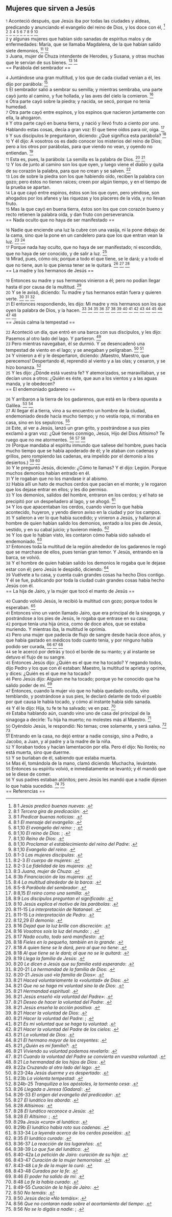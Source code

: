 == Mujeres que sirven a Jesús ==

{{anchor|1}} <small>1</small> Aconteció después, que Jesús iba por todas las ciudades y aldeas, predicando y anunciando el evangelio del reino de Dios, y los doce con él, <ref>8:1 ''Jesús predicó buenas nuevas'': {{lib|LU|137|8|14}}.</ref> <ref>8:1 ''Tercera gira de predicación'': {{lib|LU|150|0|4}}.</ref> <ref>8:1 ''Predicar buenas noticias'': {{lib|LU|137|7|13}}.</ref> <ref>8:1 ''El mensaje del evangelio'': {{lib|LU|136|0|2}}.</ref> <ref>8:1,10 ''El evangelio del reino'': {{lib|LU|143|1|5}}; {{lib|LU|190|5|4}}.</ref> <ref>8:1,10 ''El reino de Dios'': {{lib|LU|169|4|6}}; {{lib|LU|34|6|13}}.</ref> <ref>8:1,10 ''Reino de Dios'': {{lib|LU|153|2|4}}.</ref> <ref>8:1,10 ''Proclamar el establecimiento del reino del Padre'': {{lib|LU|137|8|6}}.</ref> <ref>8:1,10 ''Evangelio del reino'': {{lib|LU|193|0|4}}.</ref> <ref>8:1-3 ''Las mujeres discípulas'': {{lib|LU|149|2|8}}.</ref><br>
{{anchor|2}} <small>2</small> y algunas mujeres que habían sido sanadas de espíritus malos y de enfermedades: María, que se llamaba Magdalena, de la que habían salido siete demonios, <ref>8:2-3 ''El cuerpo de mujeres'': {{lib|LU|150|1|1}}.</ref> <ref>8:2-3 ''La fidelidad de las mujeres'': {{lib|LU|150|2|3}}.</ref><br>
{{anchor|3}} <small>3</small> Juana, mujer de Chuza intendente de Herodes, y Susana, y otras muchas que le servían de sus bienes. <ref>8:3 ''Juana, mujer de Chuza'': {{lib|LU|150|3|1}}.</ref> <ref>8:3b ''Financiación de las mujeres'': {{lib|LU|150|1|2}}.</ref><br>
== Parábola del sembrador ==

{{anchor|4}} <small>4</small> Juntándose una gran multitud, y los que de cada ciudad venían a él, les dijo por parábola: <ref>8:4 ''La multitud alrededor de la barca'': {{lib|LU|151|1|1}}.</ref><br>
{{anchor|5}} <small>5</small> El sembrador salió a sembrar su semilla; y mientras sembraba, una parte cayó junto al camino, y fue hollada, y las aves del cielo la comieron. <ref>8:5-8 ''Parábola del sembrador'': {{lib|LU|151|1|2}}.</ref><br>
{{anchor|6}} <small>6</small> Otra parte cayó sobre la piedra; y nacida, se secó, porque no tenía humedad.<br>
{{anchor|7}} <small>7</small> Otra parte cayó entre espinos, y los espinos que nacieron juntamente con ella, la ahogaron.<br>
{{anchor|8}} <small>8</small> Y otra parte cayó en buena tierra, y nació y llevó fruto a ciento por uno. Hablando estas cosas, decía a gran voz: El que tiene oídos para oír, oiga. <ref>8:8,15 ''El reino como una semilla'': {{lib|LU|137|8|12}}.</ref><br>
{{anchor|9}} <small>9</small> Y sus discípulos le preguntaron, diciendo: ¿Qué significa esta parábola? <ref>8:9 ''Los discípulos preguntan el significado'': {{lib|LU|151|1|3}}.</ref><br>
{{anchor|10}} <small>10</small> Y él dijo: A vosotros os es dado conocer los misterios del reino de Dios; pero a los otros por parábolas, para que viendo no vean, y oyendo no entiendan. <ref>8:10 ''Jesús explica el motivo de las parábolas'': {{lib|LU|151|1|4}}.</ref><br>
{{anchor|11}} <small>11</small> Esta es, pues, la parábola: La semilla es la palabra de Dios. <ref>8:11-15 ''La interpretación de Natanael'': {{lib|LU|151|2|3}}.</ref> <ref>8:11-15 ''La interpretación de Pedro'': {{lib|LU|151|2|2}}.</ref><br>
{{anchor|12}} <small>12</small> Y los de junto al camino son los que oyen, y luego viene el diablo y quita de su corazón la palabra, para que no crean y se salven. <ref>8:12,29 ''El demonio'': {{lib|LU|53|1|4}}.</ref><br>
{{anchor|13}} <small>13</small> Los de sobre la piedra son los que habiendo oído, reciben la palabra con gozo; pero éstos no tienen raíces; creen por algún tiempo, y en el tiempo de la prueba se apartan.<br>
{{anchor|14}} <small>14</small> La que cayó entre espinos, éstos son los que oyen, pero yéndose, son ahogados por los afanes y las riquezas y los placeres de la vida, y no llevan fruto.<br>
{{anchor|15}} <small>15</small> Mas la que cayó en buena tierra, éstos son los que con corazón bueno y recto retienen la palabra oída, y dan fruto con perseverancia.<br>
== Nada oculto que no haya de ser manifestado ==

{{anchor|16}} <small>16</small> Nadie que enciende una luz la cubre con una vasija, ni la pone debajo de la cama, sino que la pone en un candelero para que los que entran vean la luz. <ref>8:16 ''Dejad que la luz brille con discreción'': {{lib|LU|151|3|1}}.</ref> <ref>8:16 ''Vosotros sois la luz del mundo'': {{lib|LU|140|3|13}}; {{lib|LU|140|4|4}}.</ref><br>
{{anchor|17}} <small>17</small> Porque nada hay oculto, que no haya de ser manifestado; ni escondido, que no haya de ser conocido, y de salir a luz. <ref>8:17 ''Nada oculto, todo será manifiesto'': {{lib|LU|151|3|1}}.</ref><br>
{{anchor|18}} <small>18</small> Mirad, pues, cómo oís; porque a todo el que tiene, se le dará; y a todo el que no tiene, aun lo que piensa tener se le quitará. <ref>8:18 ''Fieles en lo pequeño, también en lo grande'': {{lib|LU|169|2|6}}.</ref> <ref>8:18 ''A quien tiene se le dará, pero al que no tiene'': {{lib|LU|109|4|5}}.</ref> <ref>8:18 ''Al que tiene se le dará; al que no se le quitará'': {{lib|LU|176|3|5}}.</ref><br>
== La madre y los hermanos de Jesús ==

{{anchor|19}} <small>19</small> Entonces su madre y sus hermanos vinieron a él; pero no podían llegar hasta él por causa de la multitud. <ref>8:19 ''Llega la familia de Jesús'': {{lib|LU|154|6|1}}.</ref><br>
{{anchor|20}} <small>20</small> Y se le avisó, diciendo: Tu madre y tus hermanos están fuera y quieren verte. <ref>8:20 ''Le dicen a Jesús que su familia está esperando'': {{lib|LU|154|6|4}}.</ref> <ref>8:20-21 ''La hermandad de la familia de Dios'': {{lib|LU|170|2|20}}.</ref> <ref>8:20-21 ''Jesús usó «la familia de Dios»'': {{lib|LU|170|2|20}}.</ref><br>
{{anchor|21}} <small>21</small> El entonces respondiendo, les dijo: Mi madre y mis hermanos son los que oyen la palabra de Dios, y la hacen. <ref>8:21 ''Haced voluntariamente la «voluntad» de Dios'': {{lib|LU|140|8|20}}.</ref> <ref>8:21 ''Que no se haga mi voluntad sino la de Dios'': {{lib|LU|111|5|6}}.</ref> <ref>8:21 ''Hermandad espiritual'': {{lib|LU|131|10|7}}.</ref> <ref>8:21 ''Jesús enseñó «la voluntad del Padre»'': {{lib|LU|170|2|20}}.</ref> <ref>8:21 ''Deseo de hacer la voluntad del Padre'': {{lib|LU|1|2|3}}.</ref> <ref>8:21 ''Jesús enseña la acción positiva'': {{lib|LU|159|5|8}}.</ref> <ref>8:21 ''Hacer la voluntad de Dios'': {{lib|LU|117|0|1}}.</ref> <ref>8:21 ''Hacer la voluntad del Padre'': {{lib|LU|0|5|10}}; {{lib|LU|195|6|16}}.</ref> <ref>8:21 ''Es mi voluntad que se haga tu voluntad'': {{lib|LU|118|8|11}}.</ref> <ref>8:21 ''Hacer la voluntad del Padre de los cielos'': {{lib|LU|196|0|2}}.</ref> <ref>8:21 ''La voluntad de Dios'': {{lib|LU|196|0|8}}.</ref> <ref>8:21 ''El hermano mayor de los creyentes'': {{lib|LU|170|5|17}}.</ref> <ref>8:21 ''¿Quién es mi familia?'': {{lib|LU|154|6|5}}.</ref> <ref>8:21 ''Viviendo su voluntad podemos revelarlo'': {{lib|LU|131|10|2}}.</ref> <ref>8:21 ''Cuando la voluntad del Padre se convierta en vuestra voluntad'': {{lib|LU|141|2|2}}.</ref> <ref>8:21 ''La hermandad de los hijos de Dios'': {{lib|LU|140|10|1}}.</ref><br>
== Jesús calma la tempestad ==

{{anchor|22}} <small>22</small> Aconteció un día, que entró en una barca con sus discípulos, y les dijo: Pasemos al otro lado del lago. Y partieron. <ref>8:22a ''Cruzando al otro lado del lago'': {{lib|LU|151|5|1}}.</ref><br>
{{anchor|23}} <small>23</small> Pero mientras navegaban, él se durmió. Y se desencadenó una tempestad de viento en el lago; y se anegaban y peligraban. <ref>8:23-24a ''Jesús duerme y es despertado'': {{lib|LU|151|5|4}}.</ref> <ref>8:23b ''La violenta tempestad'': {{lib|LU|151|5|2}}.</ref><br>
{{anchor|24}} <small>24</small> Y vinieron a él y le despertaron, diciendo: ¡Maestro, Maestro, que perecemos! Despertando él, reprendió al viento y a las olas; y cesaron, y se hizo bonanza. <ref>8:24b-25 ''Tranquiliza a los apóstoles, la tormenta cesa'': {{lib|LU|151|5|5}}.</ref><br>
{{anchor|25}} <small>25</small> Y les dijo: ¿Dónde está vuestra fe? Y atemorizados, se maravillaban, y se decían unos a otros: ¿Quién es éste, que aun a los vientos y a las aguas manda, y le obedecen?<br>
== El endemoniado gadareno ==

{{anchor|26}} <small>26</small> Y arribaron a la tierra de los gadarenos, que está en la ribera opuesta a Galilea. <ref>8:26 ''Llegada a Jeresa (Gadara)'': {{lib|LU|151|6|1}}.</ref> <ref>8:26-33 ''El origen del evangelio del predicador'': {{lib|LU|159|2|4}}.</ref><br>
{{anchor|27}} <small>27</small> Al llegar él a tierra, vino a su encuentro un hombre de la ciudad, endemoniado desde hacía mucho tiempo; y no vestía ropa, ni moraba en casa, sino en los sepulcros. <ref>8:27 ''El lunático les aborda'': {{lib|LU|151|6|2}}.</ref><br>
{{anchor|28}} <small>28</small> Este, al ver a Jesús, lanzó un gran grito, y postrándose a sus pies exclamó a gran voz: ¿Qué tienes conmigo, Jesús, Hijo del Dios Altísimo? Te ruego que no me atormentes. <ref>8:28 ''Altísimos'': {{lib|LU|43|3|1}}.</ref> <ref>8:28 ''El lunático reconoce a Jesús'': {{lib|LU|151|6|4}}.</ref> <ref>8:28 ''El Altísimo'': {{lib|LU|93|2|3}}; {{lib|LU|93|3|2}}.</ref><br>
{{anchor|29}} <small>29</small> (Porque mandaba al espíritu inmundo que saliese del hombre, pues hacía mucho tiempo que se había apoderado de él; y le ataban con cadenas y grillos, pero rompiendo las cadenas, era impelido por el demonio a los desiertos.) <ref>8:29a ''Jesús «cura» al lunático'': {{lib|LU|151|6|5}}.</ref> <ref>8:29b ''El lunático había roto sus cadenas'': {{lib|LU|151|6|2}}.</ref><br>
{{anchor|30}} <small>30</small> Y le preguntó Jesús, diciendo: ¿Cómo te llamas? Y él dijo: Legión. Porque muchos demonios habían entrado en él.<br>
{{anchor|31}} <small>31</small> Y le rogaban que no los mandase ir al abismo.<br>
{{anchor|32}} <small>32</small> Había allí un hato de muchos cerdos que pacían en el monte; y le rogaron que los dejase entrar en ellos; y les dio permiso.<br>
{{anchor|33}} <small>33</small> Y los demonios, salidos del hombre, entraron en los cerdos; y el hato se precipitó por un despeñadero al lago, y se ahogó. <ref>8:33-34 ''La leyenda acerca de los cerdos poseídos'': {{lib|LU|151|6|6}}.</ref><br>
{{anchor|34}} <small>34</small> Y los que apacentaban los cerdos, cuando vieron lo que había acontecido, huyeron, y yendo dieron aviso en la ciudad y por los campos.<br>
{{anchor|35}} <small>35</small> Y salieron a ver lo que había sucedido; y vinieron a Jesús, y hallaron al hombre de quien habían salido los demonios, sentado a los pies de Jesús, vestido, y en su cabal juicio; y tuvieron miedo. <ref>8:35 ''El lunático curado'': {{lib|LU|151|6|5}}.</ref><br>
{{anchor|36}} <small>36</small> Y los que lo habían visto, les contaron cómo había sido salvado el endemoniado. <ref>8:36-37 ''La reacción de los lugareños'': {{lib|LU|151|6|7}}.</ref><br>
{{anchor|37}} <small>37</small> Entonces toda la multitud de la región alrededor de los gadarenos le rogó que se marchase de ellos, pues tenían gran temor. Y Jesús, entrando en la barca, se volvió.<br>
{{anchor|38}} <small>38</small> Y el hombre de quien habían salido los demonios le rogaba que le dejase estar con él; pero Jesús le despidió, diciendo: <ref>8:38-39 ''Lo que fue del lunático'': {{lib|LU|151|6|8}}.</ref><br>
{{anchor|39}} <small>39</small> Vuélvete a tu casa, y cuenta cuán grandes cosas ha hecho Dios contigo. Y él se fue, publicando por toda la ciudad cuán grandes cosas había hecho Jesús con él.<br>
== La hija de Jairo, y la mujer que tocó el manto de Jesús ==

{{anchor|40}} <small>40</small> Cuando volvió Jesús, le recibió la multitud con gozo; porque todos le esperaban. <ref>8:40-42a ''La petición de Jairo: curación de su hija'': {{lib|LU|152|0|1}}.</ref><br>
{{anchor|41}} <small>41</small> Entonces vino un varón llamado Jairo, que era principal de la sinagoga, y postrándose a los pies de Jesús, le rogaba que entrase en su casa;<br>
{{anchor|42}} <small>42</small> porque tenía una hija única, como de doce años, que se estaba muriendo. Y mientras iba, la multitud le oprimía.<br>
{{anchor|43}} <small>43</small> Pero una mujer que padecía de flujo de sangre desde hacía doce años, y que había gastado en médicos todo cuanto tenía, y por ninguno había podido ser curada, <ref>8:43-47 ''Curación de la mujer hemorroísa'': {{lib|LU|152|0|2}}.</ref> <ref>8:43-48 ''La fe de la mujer la curó'': {{lib|LU|171|7|8}}.</ref> <ref>8:43-48 ''Curados por la fe'': {{lib|LU|175|1|1}}.</ref><br>
{{anchor|44}} <small>44</small> se le acercó por detrás y tocó el borde de su manto; y al instante se detuvo el flujo de su sangre.<br>
{{anchor|45}} <small>45</small> Entonces Jesús dijo: ¿Quién es el que me ha tocado? Y negando todos, dijo Pedro y los que con él estaban: Maestro, la multitud te aprieta y oprime, y dices: ¿Quién es el que me ha tocado?<br>
{{anchor|46}} <small>46</small> Pero Jesús dijo: Alguien me ha tocado; porque yo he conocido que ha salido poder de mí. <ref>8:46 ''El poder ha salido de mí'': {{lib|LU|149|1|3}}.</ref><br>
{{anchor|47}} <small>47</small> Entonces, cuando la mujer vio que no había quedado oculta, vino temblando, y postrándose a sus pies, le declaró delante de todo el pueblo por qué causa le había tocado, y cómo al instante había sido sanada.<br>
{{anchor|48}} <small>48</small> Y él le dijo: Hija, tu fe te ha salvado; ve en paz. <ref>8:48 ''La fe la había curado'': {{lib|LU|152|0|3}}.</ref><br>
{{anchor|49}} <small>49</small> Estaba hablando aún, cuando vino uno de casa del principal de la sinagoga a decirle: Tu hija ha muerto; no molestes más al Maestro. <ref>8:49-55 ''Curación de la hija de Jairo'': {{lib|LU|152|1|1}}.</ref><br>
{{anchor|50}} <small>50</small> Oyéndolo Jesús, le respondió: No temas; cree solamente, y será salva. <ref>8:50 ''No temáis'': {{lib|LU|100|7|15}}.</ref> <ref>8:50 ''Jesús decía «No temáis»'': {{lib|LU|140|8|20}}.</ref><br>
{{anchor|51}} <small>51</small> Entrando en la casa, no dejó entrar a nadie consigo, sino a Pedro, a Jacobo, a Juan, y al padre y a la madre de la niña.<br>
{{anchor|52}} <small>52</small> Y lloraban todos y hacían lamentación por ella. Pero él dijo: No lloréis; no está muerta, sino que duerme.<br>
{{anchor|53}} <small>53</small> Y se burlaban de él, sabiendo que estaba muerta.<br>
{{anchor|54}} <small>54</small> Mas él, tomándola de la mano, clamó diciendo: Muchacha, levántate.<br>
{{anchor|55}} <small>55</small> Entonces su espíritu volvió, e inmediatamente se levantó; y él mandó que se le diese de comer.<br>
{{anchor|56}} <small>56</small> Y sus padres estaban atónitos; pero Jesús les mandó que a nadie dijesen lo que había sucedido. <ref>8:56 ''Que no contaran nada sobre el acortamiento del tiempo'': {{lib|LU|136|8|1}}.</ref> <ref>8:56 ''No se lo digáis a nadie'': {{lib|LU|149|1|2}}; {{lib|LU|152|1|2}}.</ref><br>
== Referencias ==

<references />
